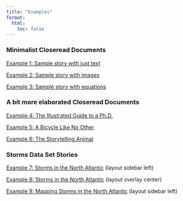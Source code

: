 ```yaml
---
title: "Examples"
format: 
  html:
    toc: false
---
```


### Minimalist Closeread Documents

[Example 1: Sample story with just text](example1/)

[Example 2: Sample story with images](example2/)

[Example 3: Sample story with equations](example3/)


### A bit more elaborated Closeread Documents

[Example 4: The Illustrated Guide to a Ph.D.](example4/)

[Example 5: A Bicycle Like No Other](example5/)

[Example 6: The Storytelling Animal](example6/)


### Storms Data Set Stories

[Example 7: Storms in the North Atlantic](example7/) (layout sidebar left)

[Example 8: Storms in the North Atlantic](example8/) (layout overlay center)

[Example 9: Mapping Storms in the North Atlantic](example9/) (layout sidebar left)
